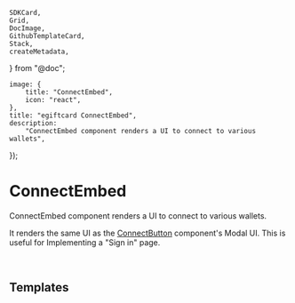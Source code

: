 	SDKCard,
	Grid,
	DocImage,
	GithubTemplateCard,
	Stack,
	createMetadata,
} from "@doc";

	image: {
		title: "ConnectEmbed",
		icon: "react",
	},
	title: "egiftcard ConnectEmbed",
	description:
		"ConnectEmbed component renders a UI to connect to various wallets",
});

# ConnectEmbed

ConnectEmbed component renders a UI to connect to various wallets.

It renders the same UI as the [ConnectButton](/connect/connect/ConnectButton) component's Modal UI. This is useful for Implementing a "Sign in" page.

<Grid>
	<SDKCard
		title="React"
		href="/typescript/v5/react/components/ConnectEmbed"
		icon={ReactIcon}
	/>
</Grid>

<br />

<DocImage src={connectHeroImage} />

## Templates

<Stack>

<GithubTemplateCard
	title="Using ConnectEmbed to create a sign-in page in Next.js"
	href="https://github.com/egiftcard-example/connect-embed-next"
	tag="v4 SDK"
/>

<GithubTemplateCard
	title="ConnectEmbed usage in React Native"
	href="https://github.com/egiftcard-example/react-native-connect-embed"
	tag="v4 SDK"
/>

</Stack>
